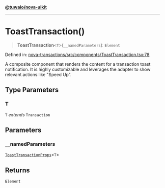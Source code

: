 [**@tuwaio/nova-uikit**](../../../README.md)

***

# ToastTransaction()

> **ToastTransaction**\<`T`\>(`__namedParameters`): `Element`

Defined in: [nova-transactions/src/components/ToastTransaction.tsx:78](https://github.com/TuwaIO/nova-uikit/blob/97a37bea904afcd7900be41cc78c4142fd6ca33d/packages/nova-transactions/src/components/ToastTransaction.tsx#L78)

A composite component that renders the content for a transaction toast notification.
It is highly customizable and leverages the adapter to show relevant actions like "Speed Up".

## Type Parameters

### T

`T` *extends* `Transaction`

## Parameters

### \_\_namedParameters

[`ToastTransactionProps`](../type-aliases/ToastTransactionProps.md)\<`T`\>

## Returns

`Element`
